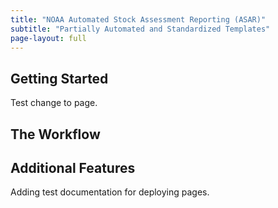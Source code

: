 ```yaml
---
title: "NOAA Automated Stock Assessment Reporting (ASAR)"
subtitle: "Partially Automated and Standardized Templates"
page-layout: full
---
```


## Getting Started

Test change to page.

## The Workflow

## Additional Features

Adding test documentation for deploying pages.

